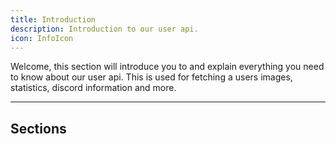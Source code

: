 ```yaml
---
title: Introduction
description: Introduction to our user api.
icon: InfoIcon
---
```


Welcome, this section will introduce you to and explain everything you need to know
about our user api. This is used for fetching a users images, statistics, discord
information and more.

---

## Sections

<Cards>
    <Card
        href="/docs/devs/uploads/requests"
        title="Requests"
        description="Some basics about sending requests to our upload server."
    />
    <Card
        href="/docs/devs/uploads/responses"
        title="Responses"
        description="Some basics about the responses you can expect from our upload server."
    />
</Cards>
